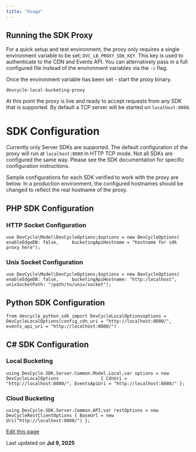 ```yaml
---
title: "Usage"
---
```


## Running the SDK Proxy[​](#running-the-sdk-proxy "Direct link to Running the SDK Proxy")

For a quick setup and test environment, the proxy only requires a single environment variable to be set; `DVC_LB_PROXY_SDK_KEY`. This key is used to authenticate to the CDN and Events API. You can alternatively pass in a full configured file instead of the environment variables via the `-c` flag.

Once the environment variable has been set - start the proxy binary.

```
devcycle-local-bucketing-proxy
```

At this point the proxy is live and ready to accept requests from any SDK that is supported. By default a TCP server will be started on `localhost:8080`.

# SDK Configuration

Currently only Server SDKs are supported. The default configuration of the proxy will run at `localhost:8080` in HTTP TCP mode. Not all SDKs are configured the same way. Please see the SDK documentation for specific configuration instructions.

Sample configurations for each SDK verified to work with the proxy are below. In a production environment, the configured hostnames should be changed to reflect the real hostname of the proxy.

## PHP SDK Configuration[​](#php-sdk-configuration "Direct link to PHP SDK Configuration")

### HTTP Socket Configuration[​](#http-socket-configuration "Direct link to HTTP Socket Configuration")

```
use DevCycle\Model\DevCycleOptions;$options = new DevCycleOptions(    enableEdgeDB: false,     bucketingApiHostname = "hostname for sdk proxy here");
```

### Unix Socket Configuration[​](#unix-socket-configuration "Direct link to Unix Socket Configuration")

```
use DevCycle\Model\DevCycleOptions;$options = new DevCycleOptions(    enableEdgeDB: false,     bucketingApiHostname: "http:/localhost",    unixSocketPath: "/path/to/unix/socket");
```

## Python SDK Configuration[​](#python-sdk-configuration "Direct link to Python SDK Configuration")

```
from devcycle_python_sdk import DevCycleLocalOptionsoptions = DevCycleLocalOptions(config_cdn_uri = "http://localhost:8080/", events_api_uri = "http://localhost:8080/")
```

## C# SDK Configuration[​](#c-sdk-configuration "Direct link to C# SDK Configuration")

### Local Bucketing[​](#local-bucketing "Direct link to Local Bucketing")

```
using DevCycle.SDK.Server.Common.Model.Local;var options = new DevCycleLocalOptions                { CdnUri = "http://localhost:8080/", EventsApiUri = "http://localhost:8080/" };
```

### Cloud Bucketing[​](#cloud-bucketing "Direct link to Cloud Bucketing")

```
using DevCycle.SDK.Server.Common.API;var restOptions = new DevCycleRestClientOptions { BaseUrl = new Uri("http://localhost:8080/") };
```

[Edit this page](https://github.com/devcyclehq/devcycle-docs/edit/main/docs/sdk/sdk-proxy/usage.md)

Last updated on **Jul 9, 2025**
